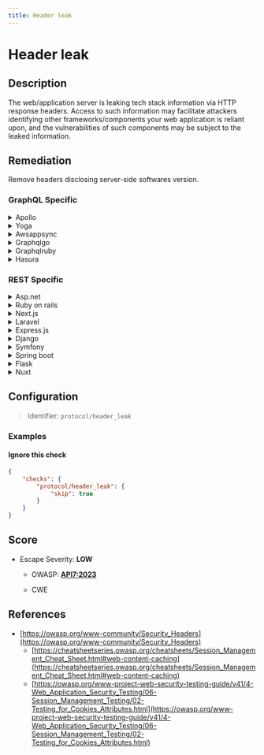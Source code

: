 ```yaml
---
title: Header leak
---
```


# Header leak

## Description

The web/application server is leaking tech stack information via HTTP response headers.
Access to such information may facilitate attackers identifying other frameworks/components your web application is reliant upon, and the vulnerabilities of such components may be subject to the leaked information.


## Remediation

Remove headers disclosing server-side softwares version.



### GraphQL Specific

<details>
    <summary>Apollo</summary>

To prevent Apollo Server from leaking tech stack information via HTTP headers, you can disable the 'ApolloServer' default headers.

</details>

<details>
    <summary>Yoga</summary>

For GraphQL Yoga, ensure that server responses do not include any unnecessary headers that may reveal stack details.

</details>

<details>
    <summary>Awsappsync</summary>

In AWS AppSync, you can manage headers through the response mapping templates to avoid leaking information.

</details>

<details>
    <summary>Graphqlgo</summary>

When using graphql-go, you should configure the HTTP server to strip out any headers that may disclose information about the backend.

</details>

<details>
    <summary>Graphqlruby</summary>

For GraphQL-Ruby, customize the middleware to exclude headers that reveal server information.

</details>

<details>
    <summary>Hasura</summary>

In Hasura, you can configure the server to prevent sending headers that give away the technology stack.

</details>


### REST Specific

<details>
    <summary>Asp.net</summary>

For ASP.NET applications, remove server information from the headers in the web.config file or through middleware.

</details>

<details>
    <summary>Ruby on rails</summary>

In Ruby on Rails, configure the application to not leak server information through headers.

</details>

<details>
    <summary>Next.js</summary>

Next.js applications should remove any headers that may disclose server details before sending the response.

</details>

<details>
    <summary>Laravel</summary>

Laravel applications can use middleware to strip out headers that reveal information about the underlying technology.

</details>

<details>
    <summary>Express.js</summary>

For Express.js, use middleware to remove headers that may leak stack information.

</details>

<details>
    <summary>Django</summary>

In Django, adjust the settings to prevent the framework from sending headers that expose server details.

</details>

<details>
    <summary>Symfony</summary>

Symfony applications should configure response headers to avoid leaking server information.

</details>

<details>
    <summary>Spring boot</summary>

Spring Boot applications can set properties to prevent the disclosure of application details in headers.

</details>

<details>
    <summary>Flask</summary>

Flask applications should remove headers in the response that may give away the technology stack.

</details>

<details>
    <summary>Nuxt</summary>

Nuxt.js applications can customize the server configuration to remove headers that leak stack information.

</details>

## Configuration

> Identifier: `protocol/header_leak`



### Examples



#### Ignore this check

```json
{
    "checks": {
        "protocol/header_leak": {
            "skip": true
        }
    }
}
```




## Score

- Escape Severity: **<span className="low-severity">LOW</span>**
  - OWASP: **[API7:2023](https://github.com/OWASP/API-Security/blob/master/editions/2023/en/0xa7-server-side-request-forgery.md)**
  
  - CWE
  
  
  






## References

- [https://owasp.org/www-community/Security_Headers](https://owasp.org/www-community/Security_Headers)
  - [https://cheatsheetseries.owasp.org/cheatsheets/Session_Management_Cheat_Sheet.html#web-content-caching](https://cheatsheetseries.owasp.org/cheatsheets/Session_Management_Cheat_Sheet.html#web-content-caching)
  - [https://owasp.org/www-project-web-security-testing-guide/v41/4-Web_Application_Security_Testing/06-Session_Management_Testing/02-Testing_for_Cookies_Attributes.html](https://owasp.org/www-project-web-security-testing-guide/v41/4-Web_Application_Security_Testing/06-Session_Management_Testing/02-Testing_for_Cookies_Attributes.html)
  